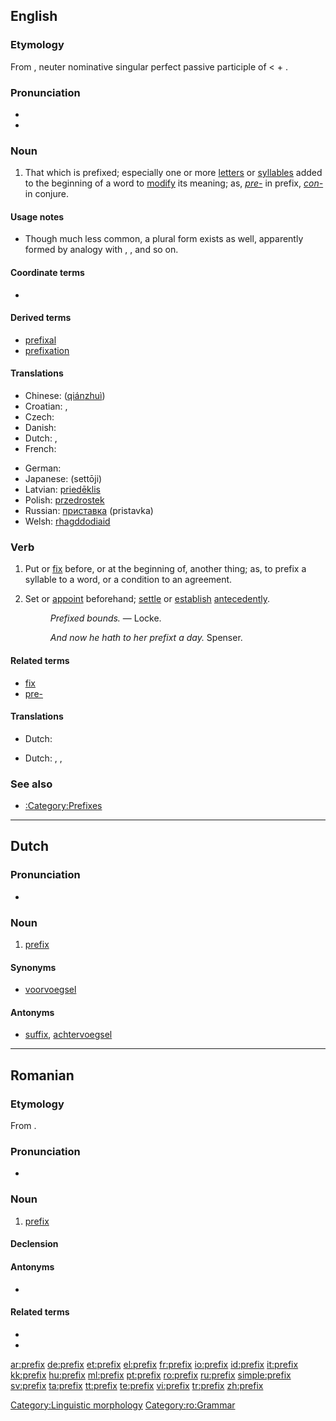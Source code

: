 ==English==
{{wikipedia}}

===Etymology===
From {{etyl|la}} {{term|praefixum|lang=la}}, neuter nominative singular perfect passive participle of {{attention|la}} {{term|praefigere||put in front|lang=la}} < {{term|prae||before|lang=la}} + {{attention|la}} {{term|figere||put, fix|lang=la}}.

===Pronunciation===
* {{IPA|/ˈpɹiːfɪks/}}
* {{audio|en-us-prefix.ogg|Audio (US)}}

===Noun===
{{en-noun|prefixes}}

# That which is prefixed; especially one or more [[letter]]s or [[syllable]]s added to the beginning of a word to [[modify]] its meaning; as, ''[[pre-]]'' in prefix, ''[[con-]]'' in conjure.

====Usage notes====
* Though much less common, a plural form {{term|prefices}} exists as well, apparently formed by analogy with {{term|index|index–indices}}, {{term|appendix|appendix–appendices}}, and so on.

====Coordinate terms====
*{{affixes}}

====Derived terms====
* [[prefixal]]
* [[prefixation]]

====Translations====
{{trans-top|letters at the beginning of a word}}
* Chinese: {{zh-ts|前綴|前缀}} ([[qián]][[zhuì]])
* Croatian: {{t-|hr|prefiks|m}}, {{t-|hr|predmetak|m}}
* Czech: {{t-|cs|předpona|f}}
* Danish: {{t+|da|præfiks|n}}
* Dutch: {{t+|nl|voorvoegsel|n}}, {{t-|nl|prefix|n}}
* French: {{t+|fr|préfixe}}
{{trans-mid}}
* German: {{t+|de|Präfix}}
* Japanese: {{Jpan|[[接頭辞]]}} (settōji)
* Latvian: [[priedēklis]] {{m}}
* Polish: [[przedrostek]] {{m}}
* Russian: [[приставка]] {{f}} (pristavka)
* Welsh: [[rhagddodiaid]] {{m}}
{{trans-bottom}}

===Verb===
{{en-verb|prefix|es}}

# {{transitive}} Put or [[fix]] before, or at the beginning of, another thing; as, to prefix a syllable to a word, or a condition to an agreement.
# {{transitive|obsolete}} Set or [[appoint]] beforehand; [[settle]] or [[establish]] [[antecedently]].
#: {{rfdate}} ''Prefixed bounds.'' — Locke.
#: {{rfdate}} ''And now he hath to her prefixt a day.'' Spenser.

====Related terms====
* [[fix]]
* [[pre-]]

====Translations====
{{trans-top|put or fix before, or at the beginning of}}
* Dutch: {{t|nl|voorvoegen}}
{{trans-mid}}
{{trans-bottom}}

{{trans-top|set or appoint beforehand}}
* Dutch: {{t+|nl|op}} {{t|nl|voorhand}} {{t-|nl|vastleggen}}, {{t|nl|arrangeren}}, {{t+|nl|regelen}}
{{trans-mid}}
{{trans-bottom}}

===See also===
* [[:Category:Prefixes]]

[[Category:Linguistic morphology]]

----

==Dutch==

{{rfe|lang=Dutch}}

===Pronunciation===
* {{IPA|/prefɪks/|lang=nl}}

===Noun===
{{nl-noun2|n}}

# [[#English|prefix]]

====Synonyms====
* [[voorvoegsel]]

====Antonyms====
* [[suffix]], [[achtervoegsel]]

----

==Romanian==

===Etymology===
From {{etyl|fr|ro}} {{term|préfixe|lang=fr}}.

===Pronunciation===
* {{IPA|/pɾe'fiks/|lang=ro}}

===Noun===
{{ro-noun|gend=n|pl=prefixe}}

# [[#English|prefix]]

====Declension====
{{ro-noun-n|pl=prefixe|def=prefixul}}

====Antonyms====
* {{l|ro|sufix}}

====Related terms====
* {{l|ro|afix}}
* {{l|ro|infix}}

[[Category:ro:Grammar]]

[[ar:prefix]]
[[de:prefix]]
[[et:prefix]]
[[el:prefix]]
[[fr:prefix]]
[[io:prefix]]
[[id:prefix]]
[[it:prefix]]
[[kk:prefix]]
[[hu:prefix]]
[[ml:prefix]]
[[pt:prefix]]
[[ro:prefix]]
[[ru:prefix]]
[[simple:prefix]]
[[sv:prefix]]
[[ta:prefix]]
[[tt:prefix]]
[[te:prefix]]
[[vi:prefix]]
[[tr:prefix]]
[[zh:prefix]]